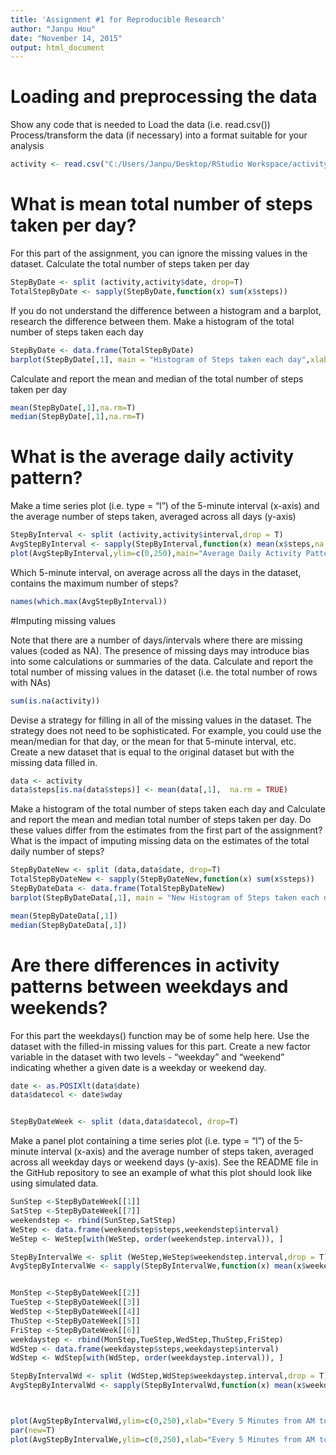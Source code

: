---
title: 'Assignment #1 for Reproducible Research'
author: "Janpu Hou"
date: "November 14, 2015"
output: html_document
---

# Loading and preprocessing the data
Show any code that is needed to
Load the data (i.e. read.csv())
Process/transform the data (if necessary) into a format suitable for your analysis

```{r}
activity <- read.csv("C:/Users/Janpu/Desktop/RStudio Workspace/activity.csv")
```

# What is mean total number of steps taken per day?
For this part of the assignment, you can ignore the missing values in the dataset.
Calculate the total number of steps taken per day
```{r}
StepByDate <- split (activity,activity$date, drop=T)
TotalStepByDate <- sapply(StepByDate,function(x) sum(x$steps))
```
If you do not understand the difference between a histogram and a barplot, research the difference between them. 
Make a histogram of the total number of steps taken each day

```{r, echo=TRUE}
StepByDate <- data.frame(TotalStepByDate)
barplot(StepByDate[,1], main = "Histogram of Steps taken each day",xlab ="Day 1 to Day 61")
```

Calculate and report the mean and median of the total number of steps taken per day
```{r}
mean(StepByDate[,1],na.rm=T)
median(StepByDate[,1],na.rm=T)
```
# What is the average daily activity pattern?
Make a time series plot (i.e. type = "l") of the 5-minute interval (x-axis) and the average number of steps taken, 
averaged across all days (y-axis)
```{r}
StepByInterval <- split (activity,activity$interval,drop = T)
AvgStepByInterval <- sapply(StepByInterval,function(x) mean(x$steps,na.rm=TRUE))
plot(AvgStepByInterval,ylim=c(0,250),main="Average Daily Activity Pattern",type="l")
```
Which 5-minute interval, on average across all the days in the dataset, contains the maximum number of steps?

```{r}
names(which.max(AvgStepByInterval)) 
```
#Imputing missing values

Note that there are a number of days/intervals where there are missing values (coded as NA). 
The presence of missing days may introduce bias into some calculations or summaries of the data.
Calculate and report the total number of missing values in the dataset (i.e. the total number of rows with NAs)
```{r}
sum(is.na(activity))
```

Devise a strategy for filling in all of the missing values in the dataset. The strategy does not need to be sophisticated. For example, you could use the mean/median for that day, or the mean for that 5-minute interval, etc.
Create a new dataset that is equal to the original dataset but with the missing data filled in.
```{r}
data <- activity
data$steps[is.na(data$steps)] <- mean(data[,1],  na.rm = TRUE) 
```
Make a histogram of the total number of steps taken each day and Calculate and 
report the mean and median total number of steps taken per day. Do these values differ from the 
estimates from the first part of the assignment? 
What is the impact of imputing missing data on the estimates of the total daily number of steps?

```{r}
StepByDateNew <- split (data,data$date, drop=T)
TotalStepByDateNew <- sapply(StepByDateNew,function(x) sum(x$steps))
StepByDateData <- data.frame(TotalStepByDateNew)
barplot(StepByDateData[,1], main = "New Histogram of Steps taken each day",xlab ="Day 1 to Day 61")

mean(StepByDateData[,1])
median(StepByDateData[,1])
```
# Are there differences in activity patterns between weekdays and weekends?
For this part the weekdays() function may be of some help here. 
Use the dataset with the filled-in missing values for this part.
Create a new factor variable in the dataset with two levels - "weekday" and "weekend" 
indicating whether a given date is a weekday or weekend day.

```{r}
date <- as.POSIXlt(data$date)
data$datecol <- date$wday


StepByDateWeek <- split (data,data$datecol, drop=T)
```
Make a panel plot containing a time series plot (i.e. type = "l") of the 5-minute interval (x-axis) and the average number of steps taken, averaged across all weekday days or weekend days (y-axis). See the README file in the GitHub repository to see an example of what this plot should look like using simulated data.

```{r}
SunStep <-StepByDateWeek[[1]]
SatStep <-StepByDateWeek[[7]]
weekendstep <- rbind(SunStep,SatStep)
WeStep <- data.frame(weekendstep$steps,weekendstep$interval)
WeStep <- WeStep[with(WeStep, order(weekendstep.interval)), ]

StepByIntervalWe <- split (WeStep,WeStep$weekendstep.interval,drop = T)
AvgStepByIntervalWe <- sapply(StepByIntervalWe,function(x) mean(x$weekendstep.steps,na.rm=TRUE))


MonStep <-StepByDateWeek[[2]]
TueStep <-StepByDateWeek[[3]]
WedStep <-StepByDateWeek[[4]]
ThuStep <-StepByDateWeek[[5]]
FriStep <-StepByDateWeek[[6]]
weekdaystep <- rbind(MonStep,TueStep,WedStep,ThuStep,FriStep)
WdStep <- data.frame(weekdaystep$steps,weekdaystep$interval)
WdStep <- WdStep[with(WdStep, order(weekdaystep.interval)), ]

StepByIntervalWd <- split (WdStep,WdStep$weekdaystep.interval,drop = T)
AvgStepByIntervalWd <- sapply(StepByIntervalWd,function(x) mean(x$weekdaystep.steps,na.rm=TRUE))



plot(AvgStepByIntervalWd,ylim=c(0,250),xlab="Every 5 Minutes from AM to PM",main = "WeekDay(G) vs WeekEnd(R) Steps",col="Green",type = "l")
par(new=T)
plot(AvgStepByIntervalWe,ylim=c(0,250),xlab="Every 5 Minutes from AM to PM",col ="Red",type="l")
```
